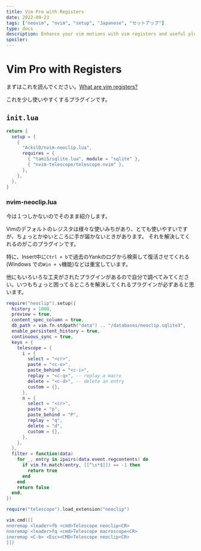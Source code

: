 ```yaml
---
title: Vim Pro with Registers
date: 2022-09-23
tags: ["neovim", "nvim", "setup", "Japanese", "セットアップ"]
type: docs
description: Enhance your vim motions with vim registers and useful plugins [20-register-config]
spoiler:
---
```


# Vim Pro with Registers

まずはこれを読んでください。[What are vim registers?](/Tips/registers)

これを少し使いやすくするプラグインです。

## `init.lua`

```lua filename="20-register-config/init.lua"
return {
  setup = {
    {
      "AckslD/nvim-neoclip.lua",
      requires = {
        { "tami5/sqlite.lua", module = "sqlite" },
        { "nvim-telescope/telescope.nvim" },
      },
    },
  },
}
```

### nvim-neoclip.lua

今は１つしかないのでそのまま紹介します。

Vimのデフォルトのレジスタは様々な使いみちがあり、とても使いやすいですが、ちょっとかゆいところに手が届かないときがあります。
それを解決してくれるのがこのプラグインです。

特に、Insert中に`Ctrl + b`で過去のYankのログから検索して復活させてくれる(Windows での`Win + v`機能)などは重宝しています。

他にもいろいろな工夫がされたプラグインがあるので自分で調べてみてください。いつもちょっと困ってるところを解決してくれるプラグインが必ずあると思います。

```lua filename="20-register-config/nvim-neoclip.lua"
require("neoclip").setup({
  history = 1000,
  preview = true,
  content_spec_column = true,
  db_path = vim.fn.stdpath("data") .. "/databases/neoclip.sqlite3",
  enable_persistent_history = true,
  continuous_sync = true,
  keys = {
    telescope = {
      i = {
        select = "<cr>",
        paste = "<c-o>",
        paste_behind = "<c-i>",
        replay = "<c-q>", -- replay a macro
        delete = "<c-d>", -- delete an entry
        custom = {},
      },
      n = {
        select = "<cr>",
        paste = "p",
        paste_behind = "P",
        replay = "q",
        delete = "d",
        custom = {},
      },
    },
  },
  filter = function(data)
    for _, entry in ipairs(data.event.regcontents) do
      if vim.fn.match(entry, [[^\s*$]]) == -1 then
        return true
      end
    end
    return false
  end,
})

require("telescope").load_extension("neoclip")

vim.cmd([[
nnoremap <leader>fb <cmd>Telescope neoclip<CR>
nnoremap <leader>fq <cmd>Telescope macroscope<CR>
inoremap <C-b> <Esc><CMD>Telescope neoclip<CR>
]])
```
